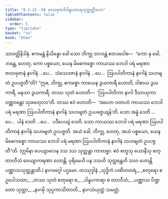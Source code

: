 ```yaml
---
title: "8.1.21--50 ဇလာဗုဇာဒိဒါနူပကာရသုတ္တတ္တိံသက"
tableOfContents: false
sidebar:
  order: 5
type: "tipitaka"
basket: "su"
book: "khan"
---
```



<DynamicBreadcrumb />

<Division number="362--391" book="khan">

<Paragraph number="1178" book="khan">
သာဝတ္ထိနိဒါနံ. ဧကမန္တံ နိသိန္နော ခေါ သော ဘိက္ခု ဘဂဝန္တံ ဧတဒဝေါစ—  “ကော နု ခေါ, ဘန္တေ, ဟေတု, ကော ပစ္စယော, ယေန မိဓေကစ္စော ကာယဿ ဘေဒါ ပရံ မရဏာ ဇလာဗုဇာနံ နာဂါနံ …ပေ…  သံသေဒဇာနံ နာဂါနံ …ပေ…  ဩပပါတိကာနံ နာဂါနံ သဟဗျတံ ဥပပဇ္ဇတီ”တိ?
</Paragraph>

<Paragraph number="1179" book="khan">
“ဣဓ, ဘိက္ခု, ဧကစ္စော ကာယေန ဒွယကာရီ ဟောတိ, ဝါစာယ ဒွယကာရီ, မနသာ ဒွယကာရီ. တဿ သုတံ ဟောတိ—  ‘ဩပပါတိကာ နာဂါ ဒီဃာယုကာ ဝဏ္ဏဝန္တော သုခဗဟုလာ’တိ. တဿ ဧဝံ ဟောတိ—  ‘အဟော ဝတာဟံ ကာယဿ ဘေဒါ ပရံ မရဏာ ဩပပါတိကာနံ နာဂါနံ သဟဗျတံ ဥပပဇ္ဇေယျန်’တိ. သော အန္နံ ဒေတိ …ပေ…  ပါနံ ဒေတိ …ပေ…  ပဒီပေယျံ ဒေတိ. သော ကာယဿ ဘေဒါ ပရံ မရဏာ ဩပပါတိကာနံ နာဂါနံ သဟဗျတံ ဥပပဇ္ဇတိ. အယံ ခေါ, ဘိက္ခု, ဟေတု, အယံ ပစ္စယော, ယေန မိဓေကစ္စော ကာယဿ ဘေဒါ ပရံ မရဏာ ဩပပါတိကာနံ နာဂါနံ သဟဗျတံ ဥပပဇ္ဇတီ”တိ.
</Paragraph>

<Paragraph number="1180" book="khan">
(ဣမိနာ ပေယျာလေန ဒသ ဒသ သုတ္တန္တာ ကာတဗ္ဗာ. ဧဝံ စတူသု ယောနီသု စတ္တာလီသံ ဝေယျာကရဏာ ဟောန္တိ. ပုရိမေဟိ ပန ဒသဟိ သုတ္တန္တေဟိ သဟ ဟောန္တိ ပဏ္ဏာသသုတ္တန္တာတိ.)

</Paragraph>
</Division>

<Paragraph number="1181" type="center" book="khan">
နာဂဝဂ္ဂေါ ပဌမော.



</Paragraph>

<Paragraph number="1182" type="center" book="khan">
တဿုဒ္ဒါနံ


</Paragraph>

<Paragraph number="1183" type="verses" book="khan">
_သုဒ္ဓိကံ ပဏီတတရံ,_  
_စတုရော စ ဥပေါသထာ;_  
_တဿ သုတံ စတုရော စ,_  
_ဒါနူပကာရာ စ တာလီသံ;_  
_ပဏ္ဏာသ ပိဏ္ဍတော သုတ္တာ,_  
_နာဂမှိ သုပ္ပကာသိတာတိ._  


</Paragraph>

<Paragraph number="1184" type="center" book="khan">
နာဂသံယုတ္တံ သမတ္တံ.
</Paragraph>